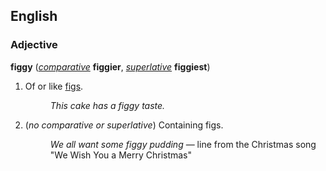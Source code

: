 ==English==
===Adjective===
'''figgy''' (''[[comparative]]'' '''figgier''', ''[[superlative]]'' '''figgiest''')

#Of or like [[fig]]s.
#:''This cake has a figgy taste.''
#(''no comparative or superlative'') Containing figs.
#:''We all want some figgy pudding'' &mdash; line from the Christmas song "We Wish You a Merry Christmas"